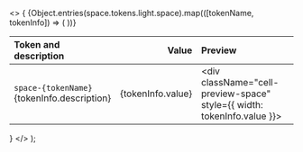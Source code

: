 
  <>
    {
      <table className="docs my-6">
        <thead>
          <tr>
            <th align="left">Token and description</th>
            <th align="right">
              <span className="pr-4">Value</span>
            </th>
            <th className="hidden sm:table-cell" align="left">
              Preview
            </th>
          </tr>
        </thead>
        <tbody>
          {Object.entries(space.tokens.light.space).map(([tokenName, tokenInfo]) => (
            <tr key={tokenName}>
              <td className="w-full">
                <div className="cell-tokens-name">
                  <code className="font-medium">space-{tokenName}</code>
                  <div className="cell-description-tokens">{tokenInfo.description}</div>
                </div>
              </td>
              <td align="right">
                <div className="cell-value-scale">{tokenInfo.value}</div>
              </td>
              <td className="hidden sm:table-cell">
                <div className="cell-preview-space" style={{ width: tokenInfo.value }}></div>
              </td>
            </tr>
          ))}
        </tbody>
      </table>
    }
  </>
);
